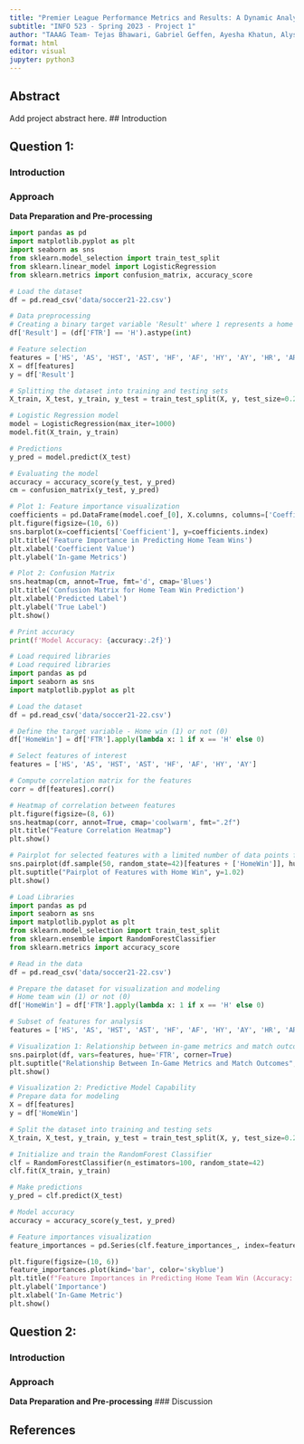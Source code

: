 ```yaml
---
title: "Premier League Performance Metrics and Results: A Dynamic Analysis"
subtitle: "INFO 523 - Spring 2023 - Project 1"
author: "TAAAG Team- Tejas Bhawari, Gabriel Geffen, Ayesha Khatun, Alyssa Nether, Akash Srinivasan"
format: html
editor: visual
jupyter: python3
---
```


## Abstract

Add project abstract here.
## Introduction

## Question 1:

### Introduction
### Approach
**Data Preparation and Pre-processing**

```python
import pandas as pd
import matplotlib.pyplot as plt
import seaborn as sns
from sklearn.model_selection import train_test_split
from sklearn.linear_model import LogisticRegression
from sklearn.metrics import confusion_matrix, accuracy_score

# Load the dataset
df = pd.read_csv('data/soccer21-22.csv')

# Data preprocessing
# Creating a binary target variable 'Result' where 1 represents a home win ('H') and 0 otherwise
df['Result'] = (df['FTR'] == 'H').astype(int)

# Feature selection
features = ['HS', 'AS', 'HST', 'AST', 'HF', 'AF', 'HY', 'AY', 'HR', 'AR']
X = df[features]
y = df['Result']

# Splitting the dataset into training and testing sets
X_train, X_test, y_train, y_test = train_test_split(X, y, test_size=0.2, random_state=42)

# Logistic Regression model
model = LogisticRegression(max_iter=1000)
model.fit(X_train, y_train)

# Predictions
y_pred = model.predict(X_test)

# Evaluating the model
accuracy = accuracy_score(y_test, y_pred)
cm = confusion_matrix(y_test, y_pred)

# Plot 1: Feature importance visualization
coefficients = pd.DataFrame(model.coef_[0], X.columns, columns=['Coefficient']).sort_values(by='Coefficient', ascending=False)
plt.figure(figsize=(10, 6))
sns.barplot(x=coefficients['Coefficient'], y=coefficients.index)
plt.title('Feature Importance in Predicting Home Team Wins')
plt.xlabel('Coefficient Value')
plt.ylabel('In-game Metrics')

# Plot 2: Confusion Matrix
sns.heatmap(cm, annot=True, fmt='d', cmap='Blues')
plt.title('Confusion Matrix for Home Team Win Prediction')
plt.xlabel('Predicted Label')
plt.ylabel('True Label')
plt.show()

# Print accuracy
print(f'Model Accuracy: {accuracy:.2f}')
```

```python
# Load required libraries
# Load required libraries
import pandas as pd
import seaborn as sns
import matplotlib.pyplot as plt

# Load the dataset
df = pd.read_csv('data/soccer21-22.csv')

# Define the target variable - Home win (1) or not (0)
df['HomeWin'] = df['FTR'].apply(lambda x: 1 if x == 'H' else 0)

# Select features of interest
features = ['HS', 'AS', 'HST', 'AST', 'HF', 'AF', 'HY', 'AY']

# Compute correlation matrix for the features
corr = df[features].corr()

# Heatmap of correlation between features
plt.figure(figsize=(8, 6))
sns.heatmap(corr, annot=True, cmap='coolwarm', fmt=".2f")
plt.title("Feature Correlation Heatmap")
plt.show()

# Pairplot for selected features with a limited number of data points for clarity
sns.pairplot(df.sample(50, random_state=42)[features + ['HomeWin']], hue='HomeWin', palette="Set1", diag_kind="kde", markers=["o", "s"])
plt.suptitle("Pairplot of Features with Home Win", y=1.02)
plt.show()
```

```python
# Load Libraries
import pandas as pd
import seaborn as sns
import matplotlib.pyplot as plt
from sklearn.model_selection import train_test_split
from sklearn.ensemble import RandomForestClassifier
from sklearn.metrics import accuracy_score

# Read in the data
df = pd.read_csv('data/soccer21-22.csv')

# Prepare the dataset for visualization and modeling
# Home team win (1) or not (0)
df['HomeWin'] = df['FTR'].apply(lambda x: 1 if x == 'H' else 0)

# Subset of features for analysis
features = ['HS', 'AS', 'HST', 'AST', 'HF', 'AF', 'HY', 'AY', 'HR', 'AR']

# Visualization 1: Relationship between in-game metrics and match outcomes
sns.pairplot(df, vars=features, hue='FTR', corner=True)
plt.suptitle("Relationship Between In-Game Metrics and Match Outcomes", y=1.02)
plt.show()

# Visualization 2: Predictive Model Capability
# Prepare data for modeling
X = df[features]
y = df['HomeWin']

# Split the dataset into training and testing sets
X_train, X_test, y_train, y_test = train_test_split(X, y, test_size=0.2, random_state=42)

# Initialize and train the RandomForest Classifier
clf = RandomForestClassifier(n_estimators=100, random_state=42)
clf.fit(X_train, y_train)

# Make predictions
y_pred = clf.predict(X_test)

# Model accuracy
accuracy = accuracy_score(y_test, y_pred)

# Feature importances visualization
feature_importances = pd.Series(clf.feature_importances_, index=features).sort_values(ascending=False)

plt.figure(figsize=(10, 6))
feature_importances.plot(kind='bar', color='skyblue')
plt.title(f"Feature Importances in Predicting Home Team Win (Accuracy: {accuracy:.2f})")
plt.ylabel('Importance')
plt.xlabel('In-Game Metric')
plt.show()
```
## Question 2:



### Introduction
### Approach
**Data Preparation and Pre-processing**
### Discussion



## References